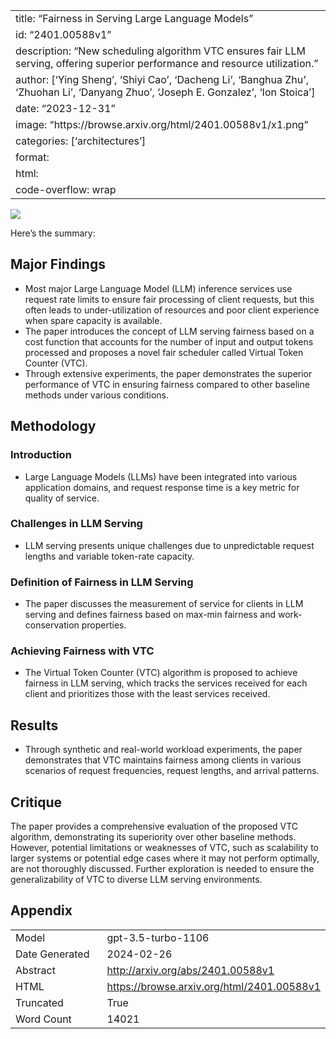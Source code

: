 
---
title: "Fairness in Serving Large Language Models"
id: "2401.00588v1"
description: "New scheduling algorithm VTC ensures fair LLM serving, offering superior performance and resource utilization."
author: ['Ying Sheng', 'Shiyi Cao', 'Dacheng Li', 'Banghua Zhu', 'Zhuohan Li', 'Danyang Zhuo', 'Joseph E. Gonzalez', 'Ion Stoica']
date: "2023-12-31"
image: "https://browse.arxiv.org/html/2401.00588v1/x1.png"
categories: ['architectures']
format:
  html:
    code-overflow: wrap
---

![](https://browse.arxiv.org/html/2401.00588v1/x1.png)

Here's the summary:

## Major Findings

- Most major Large Language Model (LLM) inference services use request rate limits to ensure fair processing of client requests, but this often leads to under-utilization of resources and poor client experience when spare capacity is available.
- The paper introduces the concept of LLM serving fairness based on a cost function that accounts for the number of input and output tokens processed and proposes a novel fair scheduler called Virtual Token Counter (VTC).
- Through extensive experiments, the paper demonstrates the superior performance of VTC in ensuring fairness compared to other baseline methods under various conditions.

## Methodology

### Introduction
- Large Language Models (LLMs) have been integrated into various application domains, and request response time is a key metric for quality of service.

### Challenges in LLM Serving
- LLM serving presents unique challenges due to unpredictable request lengths and variable token-rate capacity.

### Definition of Fairness in LLM Serving
- The paper discusses the measurement of service for clients in LLM serving and defines fairness based on max-min fairness and work-conservation properties.

### Achieving Fairness with VTC
- The Virtual Token Counter (VTC) algorithm is proposed to achieve fairness in LLM serving, which tracks the services received for each client and prioritizes those with the least services received.

## Results

- Through synthetic and real-world workload experiments, the paper demonstrates that VTC maintains fairness among clients in various scenarios of request frequencies, request lengths, and arrival patterns.

## Critique
The paper provides a comprehensive evaluation of the proposed VTC algorithm, demonstrating its superiority over other baseline methods. However, potential limitations or weaknesses of VTC, such as scalability to larger systems or potential edge cases where it may not perform optimally, are not thoroughly discussed. Further exploration is needed to ensure the generalizability of VTC to diverse LLM serving environments.

## Appendix

|          |          |
|----------|----------|
| Model     | gpt-3.5-turbo-1106       |
| Date Generated     | 2024-02-26       |
| Abstract | [http://arxiv.org/abs/2401.00588v1](http://arxiv.org/abs/2401.00588v1)        |
| HTML     | [https://browse.arxiv.org/html/2401.00588v1](https://browse.arxiv.org/html/2401.00588v1)       |
| Truncated       | True       |
| Word Count       | 14021       |